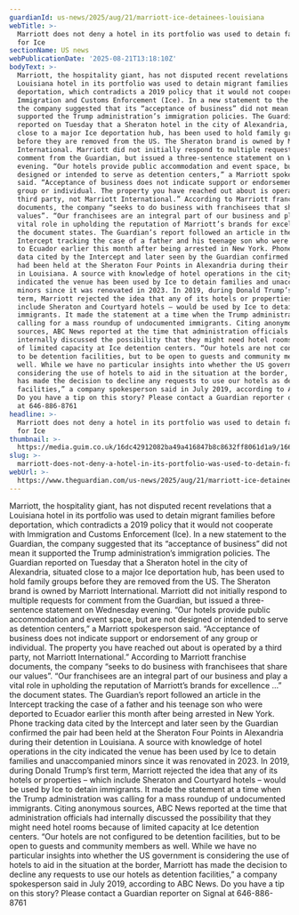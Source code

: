 ```yaml
---
guardianId: us-news/2025/aug/21/marriott-ice-detainees-louisiana
webTitle: >-
  Marriott does not deny a hotel in its portfolio was used to detain families
  for Ice
sectionName: US news
webPublicationDate: '2025-08-21T13:18:10Z'
bodyText: >-
  Marriott, the hospitality giant, has not disputed recent revelations that a
  Louisiana hotel in its portfolio was used to detain migrant families before
  deportation, which contradicts a 2019 policy that it would not cooperate with
  Immigration and Customs Enforcement (Ice). In a new statement to the Guardian,
  the company suggested that its “acceptance of business” did not mean it
  supported the Trump administration’s immigration policies. The Guardian
  reported on Tuesday that a Sheraton hotel in the city of Alexandria, situated
  close to a major Ice deportation hub, has been used to hold family groups
  before they are removed from the US. The Sheraton brand is owned by Marriott
  International. Marriott did not initially respond to multiple requests for
  comment from the Guardian, but issued a three-sentence statement on Wednesday
  evening. “Our hotels provide public accommodation and event space, but are not
  designed or intended to serve as detention centers,” a Marriott spokesperson
  said. “Acceptance of business does not indicate support or endorsement of any
  group or individual. The property you have reached out about is operated by a
  third party, not Marriott International.” According to Marriott franchise
  documents, the company “seeks to do business with franchisees that share our
  values”. “Our franchisees are an integral part of our business and play a
  vital role in upholding the reputation of Marriott’s brands for excellence …”
  the document states. The Guardian’s report followed an article in the
  Intercept tracking the case of a father and his teenage son who were deported
  to Ecuador earlier this month after being arrested in New York. Phone tracking
  data cited by the Intercept and later seen by the Guardian confirmed the pair
  had been held at the Sheraton Four Points in Alexandria during their detention
  in Louisiana. A source with knowledge of hotel operations in the city
  indicated the venue has been used by Ice to detain families and unaccompanied
  minors since it was renovated in 2023. In 2019, during Donald Trump’s first
  term, Marriott rejected the idea that any of its hotels or properties – which
  include Sheraton and Courtyard hotels – would be used by Ice to detain
  immigrants. It made the statement at a time when the Trump administration was
  calling for a mass roundup of undocumented immigrants. Citing anonymous
  sources, ABC News reported at the time that administration officials had
  internally discussed the possibility that they might need hotel rooms because
  of limited capacity at Ice detention centers. “Our hotels are not configured
  to be detention facilities, but to be open to guests and community members as
  well. While we have no particular insights into whether the US government is
  considering the use of hotels to aid in the situation at the border, Marriott
  has made the decision to decline any requests to use our hotels as detention
  facilities,” a company spokesperson said in July 2019, according to ABC News.
  Do you have a tip on this story? Please contact a Guardian reporter on Signal
  at 646-886-8761
headline: >-
  Marriott does not deny a hotel in its portfolio was used to detain families
  for Ice
thumbnail: >-
  https://media.guim.co.uk/16dc42912082ba49a416847b8c8632ff8061d1a9/166_0_3749_3000/500.jpg
slug: >-
  marriott-does-not-deny-a-hotel-in-its-portfolio-was-used-to-detain-families-for-ice
webUrl: >-
  https://www.theguardian.com/us-news/2025/aug/21/marriott-ice-detainees-louisiana
---
```

Marriott, the hospitality giant, has not disputed recent revelations that a Louisiana hotel in its portfolio was used to detain migrant families before deportation, which contradicts a 2019 policy that it would not cooperate with Immigration and Customs Enforcement (Ice). In a new statement to the Guardian, the company suggested that its “acceptance of business” did not mean it supported the Trump administration’s immigration policies. The Guardian reported on Tuesday that a Sheraton hotel in the city of Alexandria, situated close to a major Ice deportation hub, has been used to hold family groups before they are removed from the US. The Sheraton brand is owned by Marriott International. Marriott did not initially respond to multiple requests for comment from the Guardian, but issued a three-sentence statement on Wednesday evening. “Our hotels provide public accommodation and event space, but are not designed or intended to serve as detention centers,” a Marriott spokesperson said. “Acceptance of business does not indicate support or endorsement of any group or individual. The property you have reached out about is operated by a third party, not Marriott International.” According to Marriott franchise documents, the company “seeks to do business with franchisees that share our values”. “Our franchisees are an integral part of our business and play a vital role in upholding the reputation of Marriott’s brands for excellence …” the document states. The Guardian’s report followed an article in the Intercept tracking the case of a father and his teenage son who were deported to Ecuador earlier this month after being arrested in New York. Phone tracking data cited by the Intercept and later seen by the Guardian confirmed the pair had been held at the Sheraton Four Points in Alexandria during their detention in Louisiana. A source with knowledge of hotel operations in the city indicated the venue has been used by Ice to detain families and unaccompanied minors since it was renovated in 2023. In 2019, during Donald Trump’s first term, Marriott rejected the idea that any of its hotels or properties – which include Sheraton and Courtyard hotels – would be used by Ice to detain immigrants. It made the statement at a time when the Trump administration was calling for a mass roundup of undocumented immigrants. Citing anonymous sources, ABC News reported at the time that administration officials had internally discussed the possibility that they might need hotel rooms because of limited capacity at Ice detention centers. “Our hotels are not configured to be detention facilities, but to be open to guests and community members as well. While we have no particular insights into whether the US government is considering the use of hotels to aid in the situation at the border, Marriott has made the decision to decline any requests to use our hotels as detention facilities,” a company spokesperson said in July 2019, according to ABC News. Do you have a tip on this story? Please contact a Guardian reporter on Signal at 646-886-8761
